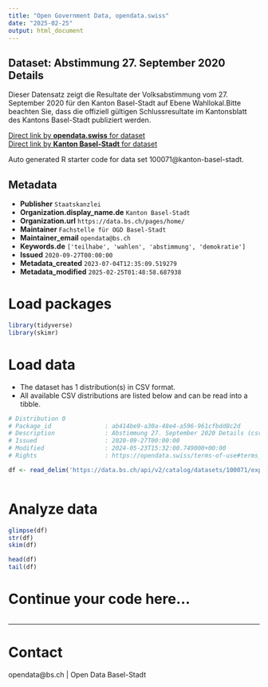 ```yaml
---
title: "Open Government Data, opendata.swiss"
date: "2025-02-25"
output: html_document
---
```


## Dataset: Abstimmung 27. September 2020 Details

Dieser Datensatz zeigt die Resultate der Volksabstimmung vom 27. September 2020 für den Kanton Basel-Stadt auf Ebene Wahllokal.Bitte beachten Sie, dass die offiziell gültigen Schlussresultate im Kantonsblatt des Kantons Basel-Stadt publiziert werden. 

[Direct link by **opendata.swiss** for dataset](https://opendata.swiss/de/dataset/abstimmung-27-september-2020-details)<br>
[Direct link by **Kanton Basel-Stadt** for dataset](https://data.bs.ch/explore/dataset/100071/)

Auto generated R starter code for data set 100071@kanton-basel-stadt.

## Metadata

- **Publisher** `Staatskanzlei`
- **Organization.display_name.de** `Kanton Basel-Stadt`
- **Organization.url** `https://data.bs.ch/pages/home/`
- **Maintainer** `Fachstelle für OGD Basel-Stadt`
- **Maintainer_email** `opendata@bs.ch`
- **Keywords.de** `['teilhabe', 'wahlen', 'abstimmung', 'demokratie']`
- **Issued** `2020-09-27T00:00:00`
- **Metadata_created** `2023-07-04T12:35:09.519279`
- **Metadata_modified** `2025-02-25T01:48:58.687938`


# Load packages

```r

library(tidyverse)
library(skimr)

```

# Load data

-   The dataset has 1 distribution(s) in CSV format.
-   All available CSV distributions are listed below and can be read into a tibble.

```r

# Distribution 0
# Package_id               : ab414be9-a30a-48e4-a596-961cfbdd8c2d
# Description              : Abstimmung 27. September 2020 Details (csv)
# Issued                   : 2020-09-27T00:00:00
# Modified                 : 2024-05-23T15:32:00.749000+00:00
# Rights                   : https://opendata.swiss/terms-of-use#terms_by

df <- read_delim('https://data.bs.ch/api/v2/catalog/datasets/100071/exports/csv?use_labels=true')



```

# Analyze data

```r

glimpse(df)
str(df)
skim(df)

head(df)
tail(df)

```

# Continue your code here...

```r

```

------------------------------------------------------------------------

# Contact

opendata@bs.ch | Open Data Basel-Stadt
